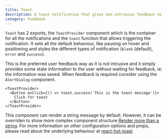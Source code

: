 ```yaml
---
title: Toast
description: A toast notification that gives non-intrusive feedback to the user and times out automatically
category: Feedback
---
```


`Toast` has 2 exports, the `ToastProvider` component which is the container for all the notifications and the `toast` function that allows triggering the notification. It sets all the default behaviour, like pausing on hover and positioning and styles the different types of notification (`blank` (default), `error` and `success`).

This is the preferred user feedback way as it is not intrusive and it simply provides some state information to the user without waiting for feedback, ie: the information was saved. When feedback is required consider using the `AlertDialog` component.

```tsx preview
<ToastProvider>
  <Button onClick={() => toast.success('This is the toast message')}>
    Click for toast
  </Button>
</ToastProvider>
```

This component can render a string message by default. However, it can be overriden to show more complex component structure [Render more than a string](https://react-hot-toast.com/docs/toast). For more information on other configuration options and props, please read about the underlying behaviour at [react-hot-toast](https://react-hot-toast.com/)
